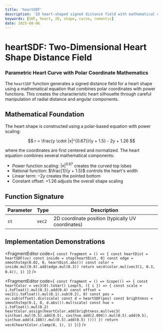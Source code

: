 ```yaml
---
title: 'heartSDF'
description: '2D heart-shaped signed distance field with mathematical curve equation'
keywords: [SDF, heart, 2D, shape, curve, romantic]
date: 2025-08-06
---
```



# heartSDF: Two-Dimensional Heart Shape Distance Field

### Parametric Heart Curve with Polar Coordinate Mathematics

The `heartSDF` function generates a signed distance field for a heart shape using a mathematical equation that combines polar coordinates with power functions. This creates the characteristic heart silhouette through careful manipulation of radial distance and angular components.

## Mathematical Foundation

The heart shape is constructed using a polar-based equation with power scaling:

$$
r = \frac{y \cdot |x|^{0.67}}{y + 1.5} - 2y + 1.26
$$

where the coordinates are first centered and normalized. The heart equation combines several mathematical components:

- Power function scaling: $|x|^{0.67}$ creates the curved top lobes
- Rational function: $\frac{1}{y + 1.5}$ controls the heart's width
- Linear term: $-2y$ creates the pointed bottom
- Constant offset: $+1.26$ adjusts the overall shape scaling

## Function Signature

| Parameter | Type   | Description                                       |
| --------- | ------ | ------------------------------------------------- |
| `st`      | `vec2` | 2D coordinate position (typically UV coordinates) |

## Implementation Demonstrations

<FragmentEditor
        code={`
const fragment = () => {
        const heartDist = heartSDF(uv)
        const inside = step(heartDist, 0)
        const edge = smoothstep(0.02, 0, heartDist.abs())
        const color = inside.mul(0.9).add(edge.mul(0.3))
        return vec4(color.mul(vec3(1, 0.3, 0.4)), 1)
}`}
/>

<FragmentEditor
        code={`
const fragment = () => Scope(() => {
        const heartColor = vec3(0).toVar()
        Loop(5, ({ i }) => {
                const scale = i.toFloat().mul(0.3).add(0.4)
                const offset = vec2(i.toFloat().mul(0.1).sub(0.2), 0)
                const pos = uv.sub(offset).div(scale)
                const d = heartSDF(pos)
                const brightness = smoothstep(0.1, 0, d.abs()).mul(scale)
                const hue = i.toFloat().mul(0.2)
                heartColor.assign(heartColor.add(brightness.mul(vec3(
                        sin(hue).mul(0.5).add(0.5),
                        cos(hue.add(2.094)).mul(0.5).add(0.5),
                        sin(hue.add(4.188)).mul(0.5).add(0.5)
                ))))
        })
        return vec4(heartColor.clamp(0, 1), 1)
})`}
/>
